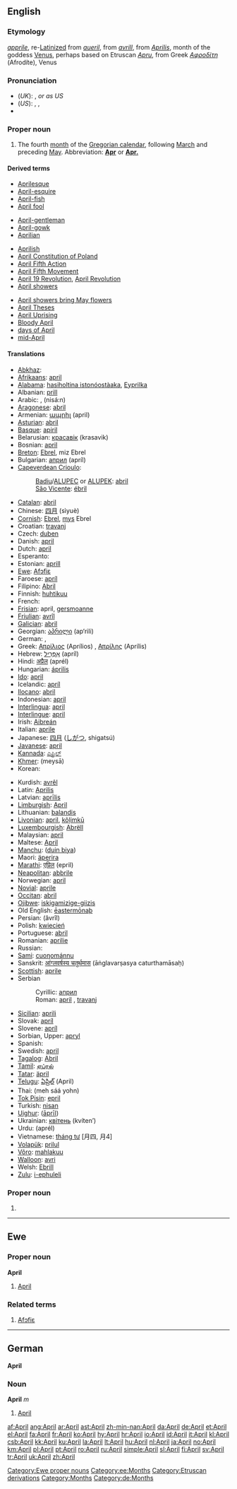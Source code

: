 ==English==

===Etymology===
{{ME.}} ''[[apprile]]'', re-[[Latinize]]d from ''[[aueril]]'', from {{OF.}} ''[[avrill]]'', from {{L.}} ''[[Aprilis]]'', month of the goddess [[Venus]], perhaps based on Etruscan ''[[Apru]]'', from Greek ''[[Αφροδίτη]]'' (Afrodíte), Venus

===Pronunciation===
*(''UK''): {{IPA|/ˈeɪprɪl/}}, {{SAMPA|/"eIprIl/}} ''or as US''
*(''US''): {{AHD|āʹprəl}}, {{IPA|/ˈeɪprəl/}}, {{SAMPA|/"eIpr@l/}}
*{{audio|en-us-April.ogg|Audio (US)}}

===Proper noun===
{{en-proper noun|s|-}}

# The fourth [[month]] of the [[Gregorian calendar]], following [[March]] and preceding [[May]]. Abbreviation: '''[[Apr]]''' or '''[[Apr.]]'''

====Derived terms====
{{top3}}
*[[Aprilesque]]
*[[April-esquire]]
*[[April-fish]]
*[[April fool]]
<!--"April Fools' Day" is under "April fool"-->
*[[April-gentleman]]
*[[April-gowk]]
*[[Aprilian]]
{{mid3}}
*[[Aprilish]]
*[[w:April Constitution of Poland|April Constitution of Poland]]
*[[April Fifth Action]]
*[[April Fifth Movement]]
*[[April 19 Revolution]], [[April Revolution]]
*[[April showers]]
{{mid3}}
*[[April showers bring May flowers]]
*[[April Theses]]
*[[April Uprising]]
*[[Bloody April]]
*[[days of April]]
*[[mid-April]]
{{bottom}}

====Translations====
{{trans-top|fourth month of the Gregorian calendar}}
*[[Abkhaz]]: {{RUchar|[[мшаҧы]]}} {{IPAchar|(mšaṗə)}}
*[[Afrikaans]]: [[april]]
*[[Alabama]]: [[hasiholtina istonóostàaka]], [[Eyprilka]]
*Albanian: [[prill]]
*Arabic: {{ARchar|[[ابريل|أبْرِيل]]}} {{IPAchar|(’abríːl)}} {{m}}, {{ARchar|[[نيسان|نِيسَانٌ]]}} (nisá:n) {{m}}
*[[Aragonese]]: [[abril]] {{m}}
*Armenian: [[ապրիլ]] (april)
*[[Asturian]]: [[abril]] {{m}}
*[[Basque]]: [[apiril]]
*Belarusian: [[красавік]] (krasavik)
*Bosnian: [[april#Bosnian|april]] {{m}}
*[[Breton]]: [[Ebrel]], miz Ebrel
*Bulgarian: [[април]] (apríl)
*[[Capeverdean Crioulo]]:
*:[[Badiu]]/[[ALUPEC]] or [[ALUPEK]]: [[abril]]
*:[[São Vicente]]: [[ébril]]
*[[Catalan]]: [[abril]] {{m}}
*Chinese: [[四月]] (sìyuè)
*[[Cornish]]: [[Ebrel]], [[mys]] Ebrel
*Croatian: [[travanj]] {{m}}
*Czech: [[duben]] {{m}}
*Danish: [[april]]
*Dutch: [[april]]
*Esperanto: {{t-|eo|aprilo|xs=Esperanto}}
*Estonian: [[aprill]]
*[[Ewe]]: [[Afɔfiɛ]] {{n}}
*Faroese: [[apríl]]
*Filipino: [[Abril]]
*Finnish: [[huhtikuu]]
*French: {{t+|fr|avril|m}}
*[[Frisian]]: april, [[gersmoanne]]
*[[Friulian]]: [[avrîl]]
*[[Galician]]: [[abril]] {{m}}
*Georgian: [[აპრილი]] (ap‘rili)
*German: {{t+|de|April|m}}, {{t|de|Ostermond|m}}
*Greek: [[Απρίλιος]] (Aprílios) {{m}}, [[Απρίλης]] (Aprílis) {{m}}
*Hebrew: [[אפריל|אַפְּרִיל]] (apríl) {{m}}
*Hindi: [[अप्रैल]] (aprél) {{m}}
*Hungarian: [[április]]
*[[Ido]]: [[april]]
*Icelandic: [[apríl]]
*[[Ilocano]]: [[abril]]
*Indonesian: [[april]]
*[[Interlingua]]: [[april]]
*[[Interlingue]]: [[april]]
*Irish: [[Aibreán]]
*Italian: [[aprile]] {{m}}
*Japanese: [[四月]] ([[しがつ]], shigatsú)
*[[Javanese]]: [[april]]
*[[Kannada]]: [[ಎಪ್ರಿಲ್]]
*[[Khmer]]: {{KMchar|[[មេសា]]}} (meysā)
*Korean: {{t|ko|sc=KOchar|사월|tr=saweol}}
{{trans-mid}}
*Kurdish: [[avrêl]]
*Latin: [[Aprilis]] {{m}}
*Latvian: [[aprīlis]]
*[[Limburgish]]: [[April#Limburgish|April]]
*Lithuanian: [[balandis]] {{m}}
*[[Livonian]]: [[april]], [[kõļimkū]]
*[[Luxembourgish]]: [[Abrëll]]
*Malaysian: [[april]]
*Maltese: [[April]]
*[[Manchu]]: ([[duin biya]])
*Maori: [[äperira]]
*[[Marathi]]: [[एप्रिल]] (epril)
*[[Neapolitan]]: [[abbrile]]
*Norwegian: [[april]]
*[[Novial]]: [[aprile]]
*[[Occitan]]: [[abril]] {{m}}
*[[Ojibwe]]: [[iskigamizige-giizis]]
*Old English: [[eastermonaþ|ēastermōnaþ]] {{m}}
*Persian: {{FAchar|[[آوریل]]}} (âvrîl)
*Polish: [[kwiecień]] {{m}}
*Portuguese: [[abril#Portuguese|abril]] {{m}}
*Romanian: [[aprilie]]
*Russian: {{t|ru|sc=RUchar|апрель|tr=aprél’|m}}
*[[Sami]]: [[cuoŋománnu]]
*Sanskrit: [[आंग्लवर्षस्य चतुर्थमास]] (āṅglavarṣasya caturthamāsaḥ)
*[[Scottish]]: [[aprile]]
*Serbian
*:Cyrillic: [[април#Serbian|април]] {{m}}
*:Roman: [[april#Serbian|april]] {{m}}, [[travanj]] {{m}}
*[[Sicilian]]: [[aprili]] {{m}}
*Slovak: [[apríl]] {{m}}
*Slovene: [[apríl]] {{m}}
*Sorbian, Upper: [[apryl]]
*Spanish: {{t+|es|abril|m}}
*Swedish: [[april#Swedish|april]]
*[[Tagalog]]: [[Abril]]
*[[Tamil]]: [[ஏப்ரல்]]
*[[Tatar]]: [[äpril]]
*[[Telugu]]: [[ఏప్రిల్]] (April)
*Thai: {{THchar|[[เมษายน]]}} (meh sáá yohn)
*[[Tok Pisin]]: [[epril]]
*Turkish: [[nisan]]
*[[Uighur]]: {{FAchar|[[ئاپريل]]}} ([[āprīl]])
*Ukrainian: [[квітень]] (kvíten’) {{m}}
*Urdu: {{URchar|[[اپریل]]}} (aprél) {{m}}
*Vietnamese: [[tháng tư]] [月四, 月4]
*[[Volapük]]: [[prilul]]
*[[Võro]]: [[mahlakuu]]
*[[Walloon]]: [[avri]]
*Welsh: [[Ebrill]] {{m}}
*[[Zulu]]: [[i-ephuleli]]
{{trans-bottom}}

===Proper noun===
{{en-proper noun}}

# {{given name|female}}

----

==Ewe==

===Proper noun===
'''April'''

# [[April#English|April]]

===Related terms===
# [[Afɔfiɛ]]

[[Category:Ewe proper nouns]]
[[Category:ee:Months]]

----

==German==
'''April'''

===Noun===
'''April''' ''m''

# [[April#English|April]]

[[Category:Etruscan derivations]]
[[Category:Months]]
[[Category:de:Months]]

[[af:April]]
[[ang:April]]
[[ar:April]]
[[ast:April]]
[[zh-min-nan:April]]
[[da:April]]
[[de:April]]
[[et:April]]
[[el:April]]
[[fa:April]]
[[fr:April]]
[[ko:April]]
[[hy:April]]
[[hr:April]]
[[io:April]]
[[id:April]]
[[it:April]]
[[kl:April]]
[[csb:April]]
[[kk:April]]
[[ku:April]]
[[la:April]]
[[lt:April]]
[[hu:April]]
[[nl:April]]
[[ja:April]]
[[no:April]]
[[km:April]]
[[pl:April]]
[[pt:April]]
[[ro:April]]
[[ru:April]]
[[simple:April]]
[[sl:April]]
[[fi:April]]
[[sv:April]]
[[tr:April]]
[[uk:April]]
[[zh:April]]